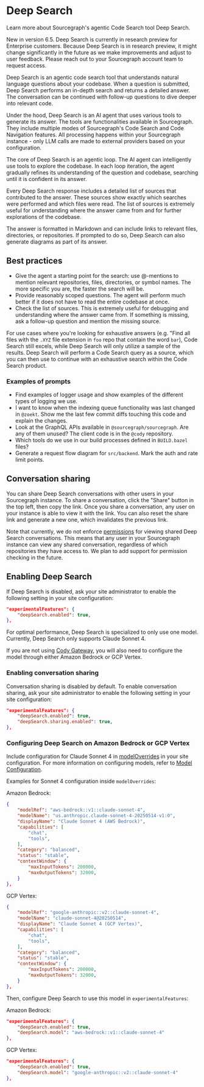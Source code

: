 # Deep Search

<p className="subtitle">Learn more about Sourcegraph's agentic Code Search tool Deep Search.</p>

<Callout type="note"> New in version 6.5. Deep Search is currently in research preview for Enterprise customers. Because Deep Search is in research preview, it might change significantly in the future as we make improvements and adjust to user feedback. Please reach out to your Sourcegraph account team to request access. </Callout>

Deep Search is an agentic code search tool that understands natural language questions about your codebase. When a question is submitted, Deep Search performs an in-depth search and returns a detailed answer. The conversation can be continued with follow-up questions to dive deeper into relevant code.

Under the hood, Deep Search is an AI agent that uses various tools to generate its answer. The tools are functionalities available in Sourcegraph. They include multiple modes of Sourcegraph's Code Search and Code Navigation features. All processing happens within your Sourcegraph instance - only LLM calls are made to external providers based on your configuration.

The core of Deep Search is an agentic loop. The AI agent can intelligently use tools to explore the codebase. In each loop iteration, the agent gradually refines its understanding of the question and codebase, searching until it is confident in its answer.

Every Deep Search response includes a detailed list of sources that contributed to the answer. These sources show exactly which searches were performed and which files were read. The list of sources is extremely useful for understanding where the answer came from and for further explorations of the codebase.

The answer is formatted in Markdown and can include links to relevant files, directories, or repositories. If prompted to do so, Deep Search can also generate diagrams as part of its answer.

## Best practices

- Give the agent a starting point for the search: use @-mentions to mention relevant repositories, files, directories, or symbol names. The more specific you are, the faster the search will be.
- Provide reasonably scoped questions. The agent will perform much better if it does not have to read the entire codebase at once.
- Check the list of sources. This is extremely useful for debugging and understanding where the answer came from. If something is missing, ask a follow-up question and mention the missing source.

For use cases where you're looking for exhaustive answers (e.g. "Find all files with the `.XYZ` file extension in `foo` repo that contain the word `bar`), Code Search still excels, while Deep Search will only utilize a sample of the results. Deep Search will perform a Code Search query as a source, which you can then use to continue with an exhaustive search within the Code Search product.

### Examples of prompts

- Find examples of logger usage and show examples of the different types of logging we use.
- I want to know when the indexing queue functionality was last changed in `@zoekt`. Show me the last few commit diffs touching this code and explain the changes.
- Look at the GraphQL APIs available in `@sourcegraph/sourcegraph`. Are any of them unused? The client code is in the `@cody` repository.
- Which tools do we use in our build processes defined in `BUILD.bazel` files?
- Generate a request flow diagram for `src/backend`. Mark the auth and rate limit points.

## Conversation sharing
You can share Deep Search conversations with other users in your Sourcegraph instance. To share a conversation, click the "Share" button in the top left, then copy the link. 
Once you share a conversation, any user on your instance is able to view it with the link. You can also reset the share link and generate a new one, which invalidates the previous link.

Note that currently, we do not enforce [permissions](/admin/permissions) for viewing shared Deep Search conversations. This means that any user in your Sourcegraph instance can view any shared conversation, regardless of which repositories they have access to. We plan to add support for permission checking in the future.

## Enabling Deep Search

If Deep Search is disabled, ask your site administrator to enable the following setting in your site configuration:
```json
"experimentalFeatures": {
    "deepSearch.enabled": true,
},
```

For optimal performance, Deep Search is specialized to only use one model. Currently, Deep Search only supports Claude Sonnet 4.

If you are not using [Cody Gateway](/cody/core-concepts/cody-gateway), you will also need to configure the model through either Amazon Bedrock or GCP Vertex.

### Enabling conversation sharing
Conversation sharing is disabled by default. To enable conversation sharing, ask your site administrator to enable the following setting in your site configuration:

```json
"experimentalFeatures": {
    "deepSearch.enabled": true,
    "deepSearch.sharing.enabled": true,
},
```

### Configuring Deep Search on Amazon Bedrock or GCP Vertex

Include configuration for Claude Sonnet 4 in [modelOverrides](/cody/enterprise/model-configuration#model-overrides) in your site configuration. For more information on configuring models, refer to [Model Configuration](/cody/enterprise/model-configuration).

Examples for Sonnet 4 configuration inside `modelOverrides`:

Amazon Bedrock:
```json
{
    "modelRef": "aws-bedrock::v1::claude-sonnet-4",
    "modelName": "us.anthropic.claude-sonnet-4-20250514-v1:0",
    "displayName": "Claude Sonnet 4 (AWS Bedrock)",
    "capabilities": [
        "chat",
        "tools",
    ],
    "category": "balanced",
    "status": "stable",
    "contextWindow": {
        "maxInputTokens": 200000,
        "maxOutputTokens": 32000,
    }
},
```

GCP Vertex:
```json
{
    "modelRef": "google-anthropic::v2::claude-sonnet-4",
    "modelName": "claude-sonnet-4@20250514",
    "displayName": "Claude Sonnet 4 (GCP Vertex)",
    "capabilities": [
        "chat",
        "tools",
    ],
    "category": "balanced",
    "status": "stable",
    "contextWindow": {
        "maxInputTokens": 200000,
        "maxOutputTokens": 32000,
    }
},
```

Then, configure Deep Search to use this model in `experimentalFeatures`:

Amazon Bedrock:
```json
"experimentalFeatures": {
    "deepSearch.enabled": true,
    "deepSearch.model": "aws-bedrock::v1::claude-sonnet-4"
},
```

GCP Vertex:
```json
"experimentalFeatures": {
    "deepSearch.enabled": true,
    "deepSearch.model": "google-anthropic::v2::claude-sonnet-4"
},
```
